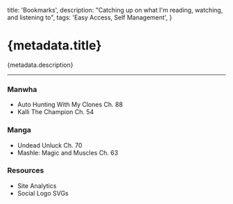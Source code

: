 
  title: 'Bookmarks',
  description: "Catching up on what I'm reading, watching, and listening to",
  tags: 'Easy Access, Self Management',
}

# {metadata.title}

{metadata.description}

---

### Manwha

- <MdxLink href="https://manhuaus.com/manga/auto-hunting-with-my-clones">
    Auto Hunting With My Clones Ch. 88
  </MdxLink>
- <MdxLink href="https://manhuaus.com/manga/kalli-the-champion">
    Kalli The Champion Ch. 54
  </MdxLink>

### Manga

- <MdxLink href="https://readundeadunluck.com">Undead Unluck Ch. 70</MdxLink>
- <MdxLink href="https://mashle-manga.online">
    Mashle: Magic and Muscles Ch. 63
  </MdxLink>

### Resources

- <MdxLink href="https://umami-rdt-li.vercel.app/share/3Aiazf1XBMaxwW30">
    Site Analytics
  </MdxLink>
- <MdxLink href="https://svgl.app">
    Social Logo SVGs
  </MdxLink>
